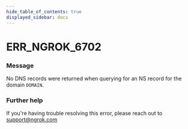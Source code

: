 ```yaml
---
hide_table_of_contents: true
displayed_sidebar: docs
---
```



# ERR_NGROK_6702

### Message
No DNS records were returned when querying for an NS record for the domain `DOMAIN`.

<ErrorDetails error='err_ngrok_6702' />


### Further help
If you're having trouble resolving this error, please reach out to [support@ngrok.com](mailto:support@ngrok.com?subject=Help%20with%20ERR_NGROK_6702)

